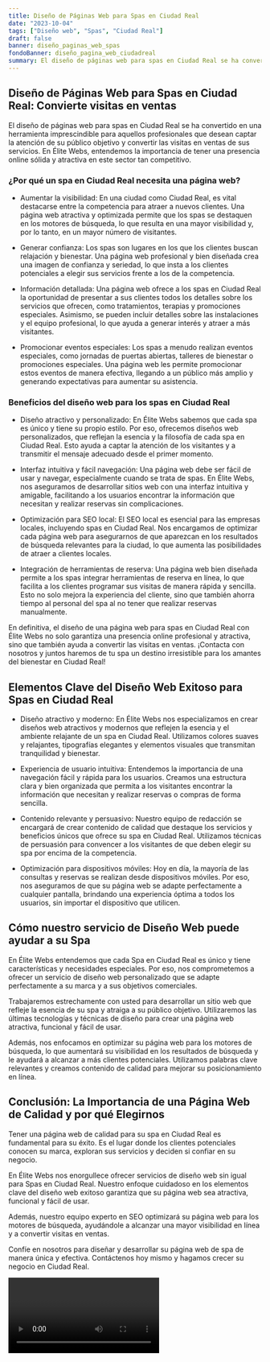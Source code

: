 ```yaml
---
title: Diseño de Páginas Web para Spas en Ciudad Real
date: "2023-10-04"
tags: ["Diseño web", "Spas", "Ciudad Real"]
draft: false
banner: diseño_paginas_web_spas
fondoBanner: diseño_pagina_web_ciudadreal
summary: El diseño de páginas web para spas en Ciudad Real se ha convertido en una herramienta imprescindible para aquellos profesionales que desean captar la atención de su público objetivo y convertir las visitas en ventas de sus servicios. En Élite Webs, entendemos la importancia de tener una presencia online sólida y atractiva en este sector tan competitivo.
---
```



## Diseño de Páginas Web para Spas en Ciudad Real: Convierte visitas en ventas

El diseño de páginas web para spas en Ciudad Real se ha convertido en una herramienta imprescindible para aquellos profesionales que desean captar la atención de su público objetivo y convertir las visitas en ventas de sus servicios. En Élite Webs, entendemos la importancia de tener una presencia online sólida y atractiva en este sector tan competitivo.

### ¿Por qué un spa en Ciudad Real necesita una página web?

- Aumentar la visibilidad: En una ciudad como Ciudad Real, es vital destacarse entre la competencia para atraer a nuevos clientes. Una página web atractiva y optimizada permite que los spas se destaquen en los motores de búsqueda, lo que resulta en una mayor visibilidad y, por lo tanto, en un mayor número de visitantes.

- Generar confianza: Los spas son lugares en los que los clientes buscan relajación y bienestar. Una página web profesional y bien diseñada crea una imagen de confianza y seriedad, lo que insta a los clientes potenciales a elegir sus servicios frente a los de la competencia.

- Información detallada: Una página web ofrece a los spas en Ciudad Real la oportunidad de presentar a sus clientes todos los detalles sobre los servicios que ofrecen, como tratamientos, terapias y promociones especiales. Asimismo, se pueden incluir detalles sobre las instalaciones y el equipo profesional, lo que ayuda a generar interés y atraer a más visitantes.

- Promocionar eventos especiales: Los spas a menudo realizan eventos especiales, como jornadas de puertas abiertas, talleres de bienestar o promociones especiales. Una página web les permite promocionar estos eventos de manera efectiva, llegando a un público más amplio y generando expectativas para aumentar su asistencia.

### Beneficios del diseño web para los spas en Ciudad Real

- Diseño atractivo y personalizado: En Élite Webs sabemos que cada spa es único y tiene su propio estilo. Por eso, ofrecemos diseños web personalizados, que reflejan la esencia y la filosofía de cada spa en Ciudad Real. Esto ayuda a captar la atención de los visitantes y a transmitir el mensaje adecuado desde el primer momento.

- Interfaz intuitiva y fácil navegación: Una página web debe ser fácil de usar y navegar, especialmente cuando se trata de spas. En Élite Webs, nos aseguramos de desarrollar sitios web con una interfaz intuitiva y amigable, facilitando a los usuarios encontrar la información que necesitan y realizar reservas sin complicaciones.

- Optimización para SEO local: El SEO local es esencial para las empresas locales, incluyendo spas en Ciudad Real. Nos encargamos de optimizar cada página web para asegurarnos de que aparezcan en los resultados de búsqueda relevantes para la ciudad, lo que aumenta las posibilidades de atraer a clientes locales.

- Integración de herramientas de reserva: Una página web bien diseñada permite a los spas integrar herramientas de reserva en línea, lo que facilita a los clientes programar sus visitas de manera rápida y sencilla. Esto no solo mejora la experiencia del cliente, sino que también ahorra tiempo al personal del spa al no tener que realizar reservas manualmente.

En definitiva, el diseño de una página web para spas en Ciudad Real con Élite Webs no solo garantiza una presencia online profesional y atractiva, sino que también ayuda a convertir las visitas en ventas. ¡Contacta con nosotros y juntos haremos de tu spa un destino irresistible para los amantes del bienestar en Ciudad Real!

<GifSeo />

<Cta />

## Elementos Clave del Diseño Web Exitoso para Spas en Ciudad Real

- Diseño atractivo y moderno: En Élite Webs nos especializamos en crear diseños web atractivos y modernos que reflejen la esencia y el ambiente relajante de un spa en Ciudad Real. Utilizamos colores suaves y relajantes, tipografías elegantes y elementos visuales que transmitan tranquilidad y bienestar.

- Experiencia de usuario intuitiva: Entendemos la importancia de una navegación fácil y rápida para los usuarios. Creamos una estructura clara y bien organizada que permita a los visitantes encontrar la información que necesitan y realizar reservas o compras de forma sencilla.

- Contenido relevante y persuasivo: Nuestro equipo de redacción se encargará de crear contenido de calidad que destaque los servicios y beneficios únicos que ofrece su spa en Ciudad Real. Utilizamos técnicas de persuasión para convencer a los visitantes de que deben elegir su spa por encima de la competencia.

- Optimización para dispositivos móviles: Hoy en día, la mayoría de las consultas y reservas se realizan desde dispositivos móviles. Por eso, nos aseguramos de que su página web se adapte perfectamente a cualquier pantalla, brindando una experiencia óptima a todos los usuarios, sin importar el dispositivo que utilicen.

## Cómo nuestro servicio de Diseño Web puede ayudar a su Spa

En Élite Webs entendemos que cada Spa en Ciudad Real es único y tiene características y necesidades especiales. Por eso, nos comprometemos a ofrecer un servicio de diseño web personalizado que se adapte perfectamente a su marca y a sus objetivos comerciales.

Trabajaremos estrechamente con usted para desarrollar un sitio web que refleje la esencia de su spa y atraiga a su público objetivo. Utilizaremos las últimas tecnologías y técnicas de diseño para crear una página web atractiva, funcional y fácil de usar.

Además, nos enfocamos en optimizar su página web para los motores de búsqueda, lo que aumentará su visibilidad en los resultados de búsqueda y le ayudará a alcanzar a más clientes potenciales. Utilizamos palabras clave relevantes y creamos contenido de calidad para mejorar su posicionamiento en línea.

## Conclusión: La Importancia de una Página Web de Calidad y por qué Elegirnos

Tener una página web de calidad para su spa en Ciudad Real es fundamental para su éxito. Es el lugar donde los clientes potenciales conocen su marca, exploran sus servicios y deciden si confiar en su negocio.

En Élite Webs nos enorgullece ofrecer servicios de diseño web sin igual para Spas en Ciudad Real. Nuestro enfoque cuidadoso en los elementos clave del diseño web exitoso garantiza que su página web sea atractiva, funcional y fácil de usar.

Además, nuestro equipo experto en SEO optimizará su página web para los motores de búsqueda, ayudándole a alcanzar una mayor visibilidad en línea y a convertir visitas en ventas.

Confíe en nosotros para diseñar y desarrollar su página web de spa de manera única y efectiva. Contáctenos hoy mismo y hagamos crecer su negocio en Ciudad Real.

<Video />

<CtaBot job="Spas" city="Ciudad Real" />

<Gmaps query="Ciudad Real+españa+maps" />
